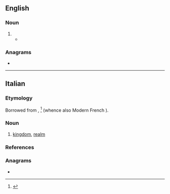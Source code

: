 ==English==

===Noun===
{{en-noun}}

# {{obsolete form of|en|ream}}
#* {{RQ:Spenser Faerie Queene|passage=The whiles his life ran foorth in bloudie streame , <br>His foule descended downe into the Stygian '''reame'''}}

===Anagrams===
* {{anagrams|en|a=aeemr|Ameer|ameer|meare|ramee}}

----

==Italian==

===Etymology===
Borrowed from {{etyl|fro|it}} {{m|fro||reame}}, {{m|fro|reaume}}<ref>{{R:Nocentini|hw=reame}}</ref> (whence also Modern French {{m|fr|royaume}}).

===Noun===
{{it-noun|m}}

# [[kingdom]], [[realm]]

===References===
<references/>

===Anagrams===
* {{anagrams|it|a=aeemr|Emera|maree|meare}}